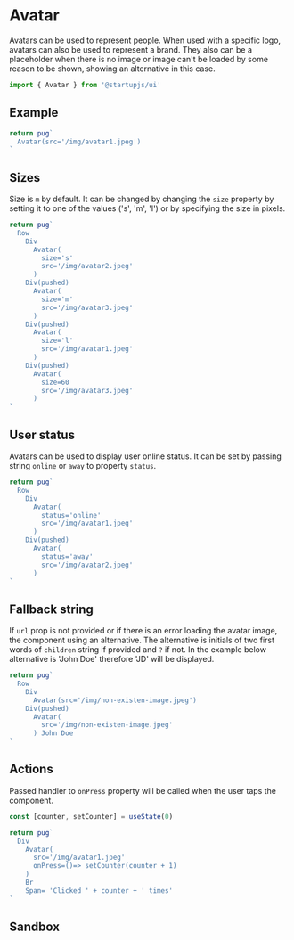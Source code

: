 
# Avatar
Avatars can be used to represent people. When used with a specific logo, avatars can also be used to represent a brand. They also can be a placeholder when there is no image or image can't be loaded by some reason to be shown, showing an alternative in this case.

```js
import { Avatar } from '@startupjs/ui'
```

## Example

```jsx example
return pug`
  Avatar(src='/img/avatar1.jpeg')
`
```

## Sizes
Size is `m` by default. It can be changed by changing the `size` property by setting it to one of the values ​​('s', 'm', 'l') or by specifying the size in pixels.

```jsx example
return pug`
  Row
    Div
      Avatar(
        size='s'
        src='/img/avatar2.jpeg'
      )
    Div(pushed)
      Avatar(
        size='m'
        src='/img/avatar3.jpeg'
      )
    Div(pushed)
      Avatar(
        size='l'
        src='/img/avatar1.jpeg'
      )
    Div(pushed)
      Avatar(
        size=60
        src='/img/avatar3.jpeg'
      )
`
```

## User status
Avatars can be used to display user online status. It can be set by passing string `online` or `away` to property `status`.

```jsx example
return pug`
  Row
    Div
      Avatar(
        status='online'
        src='/img/avatar1.jpeg'
      )
    Div(pushed)
      Avatar(
        status='away'
        src='/img/avatar2.jpeg'
      )
`
```

## Fallback string
If `url` prop is not provided or if there is an error loading the avatar image, the component using an alternative. The alternative is initials of two first words of `children` string if provided and `?` if not. In the example below alternative is 'John Doe' therefore 'JD' will be displayed.

```jsx example
return pug`
  Row
    Div
      Avatar(src='/img/non-existen-image.jpeg')
    Div(pushed)
      Avatar(
        src='/img/non-existen-image.jpeg'
      ) John Doe
`
```

## Actions
Passed handler to `onPress` property will be called when the user taps the component.

```jsx example
const [counter, setCounter] = useState(0)

return pug`
  Div
    Avatar(
      src='/img/avatar1.jpeg'
      onPress=()=> setCounter(counter + 1)
    )
    Br
    Span= 'Clicked ' + counter + ' times'
`
```

## Sandbox

<Sandbox Component={Avatar} />

